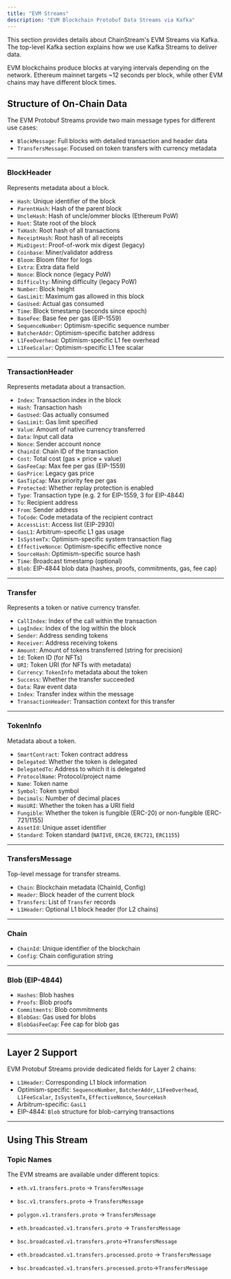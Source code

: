 ```yaml
---
title: "EVM Streams"
description: "EVM Blockchain Protobuf Data Streams via Kafka"
---
```


This section provides details about ChainStream's EVM Streams via Kafka. The top-level Kafka section explains how we use Kafka Streams to deliver data.

EVM blockchains produce blocks at varying intervals depending on the network. Ethereum mainnet targets ~12 seconds per block, while other EVM chains may have different block times.

## Structure of On-Chain Data

The EVM Protobuf Streams provide two main message types for different use cases:

- `BlockMessage`: Full blocks with detailed transaction and header data
- `TransfersMessage`: Focused on token transfers with currency metadata

---

### BlockHeader

Represents metadata about a block.

- `Hash`: Unique identifier of the block
- `ParentHash`: Hash of the parent block
- `UncleHash`: Hash of uncle/ommer blocks (Ethereum PoW)
- `Root`: State root of the block
- `TxHash`: Root hash of all transactions
- `ReceiptHash`: Root hash of all receipts
- `MixDigest`: Proof-of-work mix digest (legacy)
- `Coinbase`: Miner/validator address
- `Bloom`: Bloom filter for logs
- `Extra`: Extra data field
- `Nonce`: Block nonce (legacy PoW)
- `Difficulty`: Mining difficulty (legacy PoW)
- `Number`: Block height
- `GasLimit`: Maximum gas allowed in this block
- `GasUsed`: Actual gas consumed
- `Time`: Block timestamp (seconds since epoch)
- `BaseFee`: Base fee per gas (EIP-1559)
- `SequenceNumber`: Optimism-specific sequence number
- `BatcherAddr`: Optimism-specific batcher address
- `L1FeeOverhead`: Optimism-specific L1 fee overhead
- `L1FeeScalar`: Optimism-specific L1 fee scalar

---

### TransactionHeader

Represents metadata about a transaction.

- `Index`: Transaction index in the block
- `Hash`: Transaction hash
- `GasUsed`: Gas actually consumed
- `GasLimit`: Gas limit specified
- `Value`: Amount of native currency transferred
- `Data`: Input call data
- `Nonce`: Sender account nonce
- `ChainId`: Chain ID of the transaction
- `Cost`: Total cost (gas × price + value)
- `GasFeeCap`: Max fee per gas (EIP-1559)
- `GasPrice`: Legacy gas price
- `GasTipCap`: Max priority fee per gas
- `Protected`: Whether replay protection is enabled
- `Type`: Transaction type (e.g. 2 for EIP-1559, 3 for EIP-4844)
- `To`: Recipient address
- `From`: Sender address
- `ToCode`: Code metadata of the recipient contract
- `AccessList`: Access list (EIP-2930)
- `GasL1`: Arbitrum-specific L1 gas usage
- `IsSystemTx`: Optimism-specific system transaction flag
- `EffectiveNonce`: Optimism-specific effective nonce
- `SourceHash`: Optimism-specific source hash
- `Time`: Broadcast timestamp (optional)
- `Blob`: EIP-4844 blob data (hashes, proofs, commitments, gas, fee cap)

---

### Transfer

Represents a token or native currency transfer.

- `CallIndex`: Index of the call within the transaction
- `LogIndex`: Index of the log within the block
- `Sender`: Address sending tokens
- `Receiver`: Address receiving tokens
- `Amount`: Amount of tokens transferred (string for precision)
- `Id`: Token ID (for NFTs)
- `URI`: Token URI (for NFTs with metadata)
- `Currency`: `TokenInfo` metadata about the token
- `Success`: Whether the transfer succeeded
- `Data`: Raw event data
- `Index`: Transfer index within the message
- `TransactionHeader`: Transaction context for this transfer

---

### TokenInfo

Metadata about a token.

- `SmartContract`: Token contract address
- `Delegated`: Whether the token is delegated
- `DelegatedTo`: Address to which it is delegated
- `ProtocolName`: Protocol/project name
- `Name`: Token name
- `Symbol`: Token symbol
- `Decimals`: Number of decimal places
- `HasURI`: Whether the token has a URI field
- `Fungible`: Whether the token is fungible (ERC-20) or non-fungible (ERC-721/1155)
- `AssetId`: Unique asset identifier
- `Standard`: Token standard (`NATIVE`, `ERC20`, `ERC721`, `ERC1155`)

---

### TransfersMessage

Top-level message for transfer streams.

- `Chain`: Blockchain metadata (ChainId, Config)
- `Header`: Block header of the current block
- `Transfers`: List of `Transfer` records
- `L1Header`: Optional L1 block header (for L2 chains)

---

### Chain

- `ChainId`: Unique identifier of the blockchain
- `Config`: Chain configuration string

---

### Blob (EIP-4844)

- `Hashes`: Blob hashes
- `Proofs`: Blob proofs
- `Commitments`: Blob commitments
- `BlobGas`: Gas used for blobs
- `BlobGasFeeCap`: Fee cap for blob gas

---

## Layer 2 Support

EVM Protobuf Streams provide dedicated fields for Layer 2 chains:

- `L1Header`: Corresponding L1 block information
- Optimism-specific: `SequenceNumber`, `BatcherAddr`, `L1FeeOverhead`, `L1FeeScalar`, `IsSystemTx`, `EffectiveNonce`, `SourceHash`
- Arbitrum-specific: `GasL1`
- EIP-4844: `Blob` structure for blob-carrying transactions

---

## Using This Stream

### Topic Names

The EVM streams are available under different topics:

- `eth.v1.transfers.proto` → `TransfersMessage`
- `bsc.v1.transfers.proto` → `TransfersMessage`
- `polygon.v1.transfers.proto` → `TransfersMessage`

- `eth.broadcasted.v1.transfers.proto` → `TransfersMessage`
- `bsc.broadcasted.v1.transfers.proto`→`TransfersMessage`

- `eth.broadcasted.v1.transfers.processed.proto` → `TransfersMessage`
- `bsc.broadcasted.v1.transfers.processed.proto`→`TransfersMessage`
